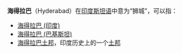 {{noteTA
|1=zh-cn:海得拉巴; zh-tw:海德拉巴; zh-hk:海德拉巴;
}}
'''海得拉巴'''（Hyderabad）在[[印度斯坦语|印度斯坦语]]中意为“狮城”，可以指：
* [[海得拉巴_(印度)|海得拉巴 (印度)]]
* [[海得拉巴_(巴基斯坦)|海得拉巴 (巴基斯坦)]]
* [[海得拉巴土邦|海得拉巴土邦]]，印度历史上的一个[[土邦|土邦]]
{{消歧義|cat=四字地名消歧义}}